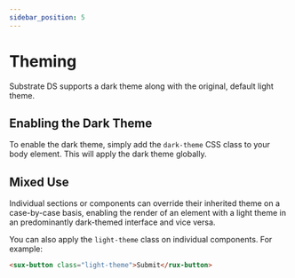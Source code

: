 ```yaml
---
sidebar_position: 5
---
```


# Theming

Substrate DS supports a dark theme along with the original, default light theme.

## Enabling the Dark Theme

To enable the dark theme, simply add the `dark-theme` CSS class to your body element. This will apply the dark theme globally.

## Mixed Use

Individual sections or components can override their inherited theme on a case-by-case basis, enabling the render of an element with a light theme in an predominantly dark-themed interface and vice versa.

You can also apply the `light-theme` class on individual components. For example:

```html
<sux-button class="light-theme">Submit</rux-button>
```
